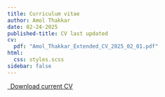 ```yaml
---
title: Curriculum vitae
author: Amol Thakkar
date: 02-24-2025
published-title: CV last updated
cv:
  pdf: "Amol_Thakkar_Extended_CV_2025_02_01.pdf"
html:
  css: styles.scss
sidebar: false
---
```


```{=html}
<p class="text-center">
  <a class="btn btn-primary btn-lg cv-download" href="{{< meta cv.pdf>}}" target="_blank">
    <i class="fa-solid fa-file-arrow-down"></i>&ensp;Download current CV
  </a>
</p>
<!--
<div class="embed-container">
  <embed class="pdf" type="application/pdf" src="{{< meta cv.pdf>}}"></iframe>
</div> -->
```
